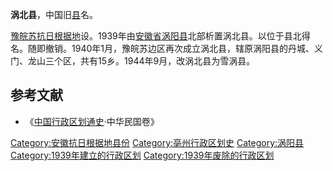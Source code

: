 '''涡北县'''，中国旧[[县|县]]名。

[[豫皖苏抗日根据地|豫皖苏抗日根据地]]设。1939年由[[安徽省_(中華民國)|安徽省]][[涡阳县|涡阳县]]北部析置涡北县。以位于县北得名。随即撤销。1940年1月，豫皖苏边区再次成立涡北县，辖原涡阳县的丹城、义门、龙山三个区，共有15乡。1944年9月，改涡北县为雪涡县。

==参考文献==
*《[[中国行政区划通史|中国行政区划通史]]·中华民国卷》
{{中华民国大陆时期行政区划小作品}}
[[Category:安徽抗日根据地县份|Category:安徽抗日根据地县份]]
[[Category:亳州行政区划史|Category:亳州行政区划史]]
[[Category:涡阳县|Category:涡阳县]]
[[Category:1939年建立的行政区划|Category:1939年建立的行政区划]]
[[Category:1939年废除的行政区划|Category:1939年废除的行政区划]]